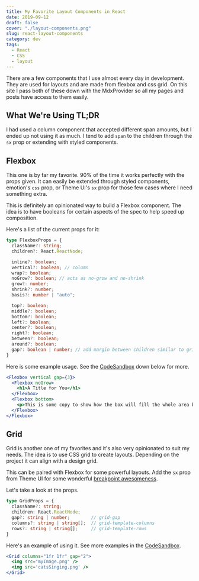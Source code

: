 ```yaml
---
title: My Favorite Layout Components in React
date: 2019-09-12
draft: false
cover: "./layout-components.png"
slug: react-layout-components
category: dev
tags:
  - React
  - CSS
  - layout
---
```


There are a few components that I use almost every day in development. They are used for layouts and are made from flexbox and css grid. On this site I pass both of these down with the MdxProvider so all my pages and posts have access to them easily.

## What We're Using TL;DR

<Embed id='react-layout-components-flexbox-grid-d9e1u' source='codeSandbox' title='React Layout Components Flexbox & Grid' height={600} />

I had used a column component that accepted different span amounts, but I ended up not using it as much. I tend to add `span` to the children through the `sx` prop or extending with styled components.

## Flexbox

This one is by far my favorite. 90% of the time it works perfectly with the props given. It can easily be extended through styled components, emotion's `css` prop, or Theme UI's `sx` prop for those few cases where I need something extra.

This is definitely an opinionated way to build a Flexbox component. The idea is to have booleans for certain aspects of the spec to help speed up composition.

Here's a list of the current props for it:

```typescript
type FlexboxProps = {
  className?: string;
  children?: React.ReactNode;

  inline?: boolean;
  vertical?: boolean; // column
  wrap?: boolean;
  noGrow?: boolean; // acts as no-grow and no-shrink
  grow?: number;
  shrink?: number;
  basis?: number | "auto";

  top?: boolean;
  middle?: boolean;
  bottom?: boolean;
  left?: boolean;
  center?: boolean;
  right?: boolean;
  between?: boolean;
  around?: boolean;
  gap?: boolean | number; // add margin between children similar to grid-gap on grid
}
```
Here is some example usage. See the [CodeSandbox](#example) down below for more. 

```jsx
<Flexbox vertical gap={3}>
  <Flexbox noGrow>
    <h1>A Title for You</h1>
  </Flexbox>
  <Flexbox bottom>
    <p>This is some copy to show how the box will fill the whole area but the text will be aligned bottom.</p>
  </Flexbox>
</Flexbox>
```

## Grid

Grid is another one of my favorites and it's also very opinionated to suit my needs. The idea is to use CSS grid to create layouts. Depending on the project it can align with a design grid.

This can be paired with Flexbox for some powerful layouts. Add the `sx` prop from Theme UI for some wonderful [breakpoint awesomeness](https://theme-ui.com/theme-spec#breakpoints).

Let's take a look at the props.

```typescript
type GridProps = {
  className?: string;
  children: React.ReactNode;
  gap?: string | number;        // grid-gap
  columns?: string | string[];  // grid-template-columns
  rows?: string | string[];     // grid-template-rows
}
```
Here's an example of using it. See more examples in the [CodeSandbox](#example).

```jsx
<Grid columns="1fr 1fr" gap="2">
  <img src="myImage.png" />
  <img src='catsSinging.png' />
</Grid>
```
